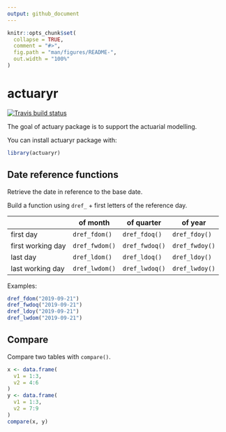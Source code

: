 ```yaml
---
output: github_document
---
```


<!-- README.md is generated from README.Rmd. Please edit that file -->

```r
knitr::opts_chunk$set(
  collapse = TRUE,
  comment = "#>",
  fig.path = "man/figures/README-",
  out.width = "100%"
)
```
# actuaryr

<!-- badges: start -->
[![Travis build status](https://travis-ci.org/zchmielewska/actuaryr.svg?branch=master)](https://travis-ci.org/zchmielewska/actuaryr)
<!-- badges: end -->

The goal of actuary package is to support the actuarial modelling.

You can install actuaryr package with:
```r
library(actuaryr)
```

## Date reference functions

Retrieve the date in reference to the base date.

Build a function using `dref_` + first letters of the reference day.


|                   | of month       | of quarter     | of year        |
|-------------------|----------------|----------------|----------------|
| first day         | `dref_fdom()`  | `dref_fdoq()`  | `dref_fdoy()`  |
| first working day | `dref_fwdom()` | `dref_fwdoq()` | `dref_fwdoy()` |
| last day          | `dref_ldom()`  | `dref_ldoq()`  | `dref_ldoy()`  |
| last working day  | `dref_lwdom()` | `dref_lwdoq()` | `dref_lwdoy()` |

Examples:

```r
dref_fdom("2019-09-21")
dref_fwdoq("2019-09-21")
dref_ldoy("2019-09-21")
dref_lwdom("2019-09-21")
```

## Compare

Compare two tables with `compare()`.

```r
x <- data.frame(
  v1 = 1:3,
  v2 = 4:6
)
y <- data.frame(
  v1 = 1:3,
  v2 = 7:9
)
compare(x, y)
```
